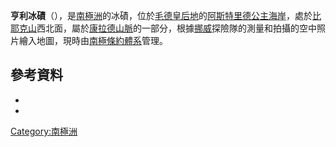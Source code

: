 {{coord|71|57|S|9|38|E|source:GNIS|display=title}}

'''亨利冰磧'''（{{lang-nn|Henrysanden}}），是[[南極洲|南極洲]]的冰磧，位於[[毛德皇后地|毛德皇后地]]的[[阿斯特里德公主海岸|阿斯特里德公主海岸]]，處於[[比耶克山|比耶克山]]西北面，屬於[[康拉德山脈|康拉德山脈]]的一部分，根據[[挪威|挪威]]探險隊的測量和拍攝的空中照片繪入地圖，現時由[[南極條約體系|南極條約體系]]管理。

==參考資料==
*{{cite gnis | type = antarid | id = 6666| name = Henry Moraine | accessdate = 2012-06-13}}
*{{usgs-gazetteer|id=6666}}

{{Antarctica-geo-stub}}
[[Category:南極洲|Category:南極洲]]